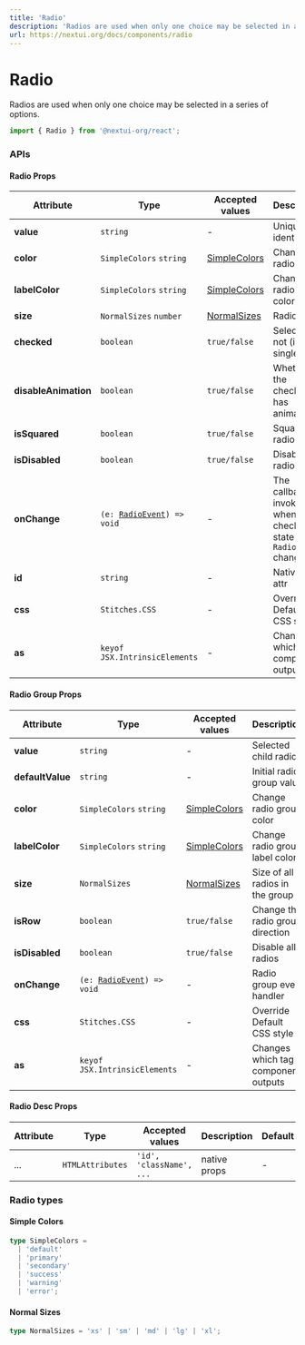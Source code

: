 ```yaml
---
title: 'Radio'
description: 'Radios are used when only one choice may be selected in a series of options.'
url: https://nextui.org/docs/components/radio
---
```


# Radio

Radios are used when only one choice may be selected in a series of options.

```jsx
import { Radio } from '@nextui-org/react';
```

<CarbonAd />

<Spacer y={2} />

<Playground
  title="Default"
  desc="You can change the state with `checked` prop"
  files={radioContent.default_radio}
/>

<Playground
  title="Disabled"
  desc="Unusable and un-clickable `Radio`."
  files={radioContent.disabled}
/>

<Playground
  title="Sizes"
  desc="Change the size of the entire `Radio` including `padding`, `font-size` and `border` with the `size` property."
  files={radioContent.size}
/>

<Playground
  title="Colors"
  overflow="auto"
  desc="You can change the color with `color` prop"
  files={radioContent.color}
/>

<Playground
  title="Label Colors"
  overflow="auto"
  desc="You can change the `Radio` text color with `labelColor` prop"
  files={radioContent.labelColor}
/>

<Playground
  title="Squared"
  desc="You can change the full style to a squared `Radio` with the `isSquared` property."
  files={radioContent.squared}
/>

<Playground
  title="Description"
  desc="You can add a description to the `Radio` with `Radio.Description` component"
  files={radioContent.description}
/>

<Playground
  title="Row"
  overflow="auto"
  desc="You can change the `Radio.Group` direction with `isRow` prop."
  files={radioContent.row}
/>

<Playground
  title="No Animated"
  desc="You can disable the animation of the entire `Radio` with the property `disableAnimation={true}`."
  files={radioContent.noAnimation}
/>

<Spacer y={3} />

### APIs

<Spacer y={2} />

#### Radio Props

| Attribute            | Type                                                 | Accepted values                | Description                                                         | Default   |
| -------------------- | ---------------------------------------------------- | ------------------------------ | ------------------------------------------------------------------- | --------- |
| **value**            | `string`                                             | -                              | Unique ident value                                                  | -         |
| **color**            | `SimpleColors` `string`                              | [SimpleColors](#simple-colors) | Change radio color                                                  | `primary` |
| **labelColor**       | `SimpleColors` `string`                              | [SimpleColors](#simple-colors) | Change radio label color                                            | `default` |
| **size**             | `NormalSizes` `number`                               | [NormalSizes](#normal-sizes)   | Radio size                                                          | `medium`  |
| **checked**          | `boolean`                                            | `true/false`                   | Selected or not (in single)                                         | `false`   |
| **disableAnimation** | `boolean`                                            | `true/false`                   | Whether the checkbox has animations                                 | `false`   |
| **isSquared**        | `boolean`                                            | `true/false`                   | Squared radio                                                       | `false`   |
| **isDisabled**       | `boolean`                                            | `true/false`                   | Disable radio                                                       | `false`   |
| **onChange**         | <Code>(e: [RadioEvent](#radio-event)) => void</Code> | -                              | The callback invoked when the checked state of the `Radio` changes. | -         |
| **id**               | `string`                                             | -                              | Native id attr                                                      | -         |
| **css**              | `Stitches.CSS`                                       | -                              | Override Default CSS style                                          | -         |
| **as**               | `keyof JSX.IntrinsicElements`                        | -                              | Changes which tag component outputs                                 | `label`   |

<Spacer y={2} />

#### Radio Group Props

| Attribute        | Type                                                 | Accepted values                | Description                         | Default   |
| ---------------- | ---------------------------------------------------- | ------------------------------ | ----------------------------------- | --------- |
| **value**        | `string`                                             | -                              | Selected child radio                | -         |
| **defaultValue** | `string`                                             | -                              | Initial radio group value           | -         |
| **color**        | `SimpleColors` `string`                              | [SimpleColors](#simple-colors) | Change radio group color            | `primary` |
| **labelColor**   | `SimpleColors` `string`                              | [SimpleColors](#simple-colors) | Change radio group label color      | `default` |
| **size**         | `NormalSizes`                                        | [NormalSizes](#normal-sizes)   | Size of all radios in the group     | `medium`  |
| **isRow**        | `boolean`                                            | `true/false`                   | Change the radio group direction    | `false`   |
| **isDisabled**   | `boolean`                                            | `true/false`                   | Disable all radios                  | `false`   |
| **onChange**     | <Code>(e: [RadioEvent](#radio-event)) => void</Code> | -                              | Radio group event handler           | -         |
| **css**          | `Stitches.CSS`                                       | -                              | Override Default CSS style          | -         |
| **as**           | `keyof JSX.IntrinsicElements`                        | -                              | Changes which tag component outputs | `div`     |

<Spacer y={2} />

#### Radio Desc Props

| Attribute | Type             | Accepted values          | Description  | Default |
| --------- | ---------------- | ------------------------ | ------------ | ------- |
| ...       | `HTMLAttributes` | `'id', 'className', ...` | native props | -       |

<Spacer y={2} />

### Radio types

<Spacer y={1} />

#### Simple Colors

```ts
type SimpleColors =
  | 'default'
  | 'primary'
  | 'secondary'
  | 'success'
  | 'warning'
  | 'error';
```

#### Normal Sizes

```ts
type NormalSizes = 'xs' | 'sm' | 'md' | 'lg' | 'xl';
```
